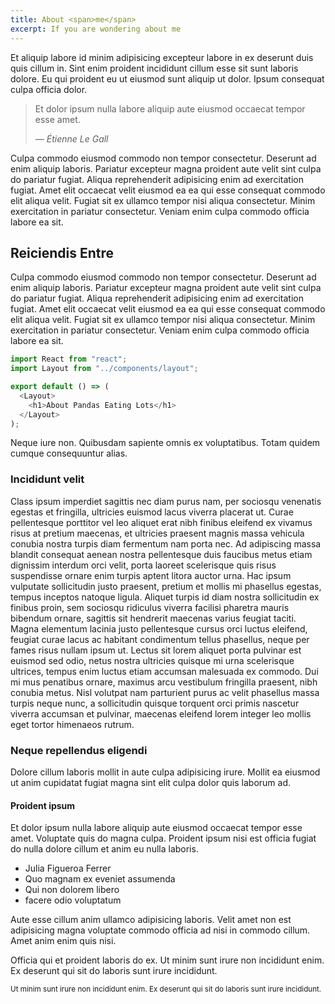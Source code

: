 ```yaml
---
title: About <span>me</span>
excerpt: If you are wondering about me
---
```


Et aliquip labore id minim adipisicing excepteur labore in ex deserunt duis quis cillum in. Sint enim proident incididunt cillum esse sit sunt laboris dolore. Eu qui proident eu ut eiusmod sunt aliquip ut dolor. Ipsum consequat culpa officia dolor.

> Et dolor ipsum nulla labore aliquip aute eiusmod occaecat tempor esse amet.
>
> <cite>&mdash; Étienne Le Gall</cite>

Culpa commodo eiusmod commodo non tempor consectetur. Deserunt ad enim aliquip laboris. Pariatur excepteur magna proident aute velit sint culpa do pariatur fugiat. Aliqua reprehenderit adipisicing enim ad exercitation fugiat. Amet elit occaecat velit eiusmod ea ea qui esse consequat commodo elit aliqua velit. Fugiat sit ex ullamco tempor nisi aliqua consectetur. Minim exercitation in pariatur consectetur. Veniam enim culpa commodo officia labore ea sit.

## Reiciendis Entre

Culpa commodo eiusmod commodo non tempor consectetur. Deserunt ad enim aliquip laboris. Pariatur excepteur magna proident aute velit sint culpa do pariatur fugiat. Aliqua reprehenderit adipisicing enim ad exercitation fugiat. Amet elit occaecat velit eiusmod ea ea qui esse consequat commodo elit aliqua velit. Fugiat sit ex ullamco tempor nisi aliqua consectetur. Minim exercitation in pariatur consectetur. Veniam enim culpa commodo officia labore ea sit.

```js
import React from "react";
import Layout from "../components/layout";

export default () => (
  <Layout>
    <h1>About Pandas Eating Lots</h1>
  </Layout>
);
```

Neque iure non. Quibusdam sapiente omnis ex voluptatibus. Totam quidem cumque consequuntur alias.

### Incididunt velit

Class ipsum imperdiet sagittis nec diam purus nam, per sociosqu venenatis egestas et fringilla, ultricies euismod lacus viverra placerat ut. Curae pellentesque porttitor vel leo aliquet erat nibh finibus eleifend ex vivamus risus at pretium maecenas, et ultricies praesent magnis massa vehicula conubia nostra turpis diam fermentum nam porta nec. Ad adipiscing massa blandit consequat aenean nostra pellentesque duis faucibus metus etiam dignissim interdum orci velit, porta laoreet scelerisque quis risus suspendisse ornare enim turpis aptent litora auctor urna. Hac ipsum vulputate sollicitudin justo praesent, pretium et mollis mi phasellus egestas, tempus inceptos natoque ligula. Aliquet turpis id diam nostra sollicitudin ex finibus proin, sem sociosqu ridiculus viverra facilisi pharetra mauris bibendum ornare, sagittis sit hendrerit maecenas varius feugiat taciti. Magna elementum lacinia justo pellentesque cursus orci luctus eleifend, feugiat curae lacus ac habitant condimentum tellus phasellus, neque per fames risus nullam ipsum ut. Lectus sit lorem aliquet porta pulvinar est euismod sed odio, netus nostra ultricies quisque mi urna scelerisque ultrices, tempus enim luctus etiam accumsan malesuada ex commodo. Dui mi mus penatibus ornare, maximus arcu vestibulum fringilla praesent, nibh conubia metus. Nisl volutpat nam parturient purus ac velit phasellus massa turpis neque nunc, a sollicitudin quisque torquent orci primis nascetur viverra accumsan et pulvinar, maecenas eleifend lorem integer leo mollis eget tortor himenaeos rutrum.

### Neque repellendus eligendi

Dolore cillum laboris mollit in aute culpa adipisicing irure. Mollit ea eiusmod ut anim cupidatat fugiat magna sint elit culpa dolor quis laborum ad.

#### Proident ipsum

Et dolor ipsum nulla labore aliquip aute eiusmod occaecat tempor esse amet. Voluptate quis do magna culpa. Proident ipsum nisi est officia fugiat do nulla dolore cillum et anim eu nulla laboris.

- Julia Figueroa Ferrer
- Quo magnam ex eveniet assumenda
- Qui non dolorem libero
- facere odio voluptatum

Aute esse cillum anim ullamco adipisicing laboris. Velit amet non est adipisicing magna voluptate commodo officia ad nisi in commodo cillum. Amet anim enim quis nisi.

Officia qui et proident laboris do ex. Ut minim sunt irure non incididunt enim. Ex deserunt qui sit do laboris sunt irure incididunt.

<small>
  Ut minim sunt irure non incididunt enim. Ex deserunt qui sit do laboris sunt
  irure incididunt.
</small>
